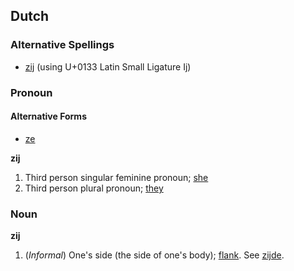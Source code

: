 ==Dutch==
===Alternative Spellings===
* [[zĳ]] (using U+0133 Latin Small Ligature Ij)

===Pronoun===
====Alternative Forms====
* [[ze]]

'''zij'''
# Third person singular feminine pronoun; [[she]]
# Third person plural pronoun; [[they]]

===Noun===
'''zij'''
# (''Informal'') One's side (the side of one's body); [[flank]]. See [[zijde]].